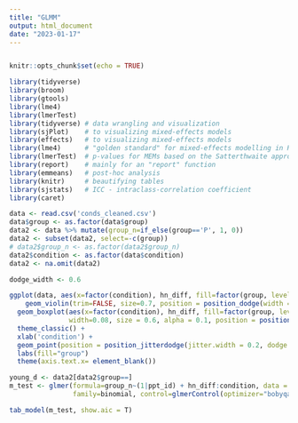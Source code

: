 ```yaml
---
title: "GLMM"
output: html_document
date: "2023-01-17"
---
```


```r
```


```r
knitr::opts_chunk$set(echo = TRUE)
```

```r
library(tidyverse)
library(broom)
library(gtools)
library(lme4)
library(lmerTest)
library(tidyverse) # data wrangling and visualization
library(sjPlot)    # to visualizing mixed-effects models
library(effects)   # to visualizing mixed-effects models
library(lme4)      # "golden standard" for mixed-effects modelling in R (no p-values)
library(lmerTest)  # p-values for MEMs based on the Satterthwaite approximation
library(report)    # mainly for an "report" function
library(emmeans)   # post-hoc analysis
library(knitr)     # beautifying tables
library(sjstats)   # ICC - intraclass-correlation coefficient
library(caret)  
```
```r
data <- read.csv('conds_cleaned.csv')
data$group <- as.factor(data$group)
data2 <- data %>% mutate(group_n=if_else(group=='P', 1, 0)) 
data2 <- subset(data2, select=-c(group))
# data2$group_n <- as.factor(data2$group_n)
data2$condition <- as.factor(data$condition)
data2 <- na.omit(data2)
```

```r
dodge_width <- 0.6

ggplot(data, aes(x=factor(condition), hn_diff, fill=factor(group, levels = c("Y", "O", "P")))) +
    geom_violin(trim=FALSE, size=0.7, position = position_dodge(width = dodge_width)) +
  geom_boxplot(aes(x=factor(condition), hn_diff, fill=factor(group, levels = c("Y", "O", "P"))),
               width=0.08, size = 0.6, alpha = 0.1, position = position_dodge(width = dodge_width)) +
  theme_classic() +
  xlab('condition') +
  geom_point(position = position_jitterdodge(jitter.width = 0.2, dodge.width = dodge_width), size=0.5, alpha=0.4) +
  labs(fill="group") 
  theme(axis.text.x= element_blank())
```


```r
young_d <- data2[data2$group==]
m_test <- glmer(formula=group_n~(1|ppt_id) + hn_diff:condition, data = data2,
                family=binomial, control=glmerControl(optimizer="bobyqa"))

tab_model(m_test, show.aic = T)
```

